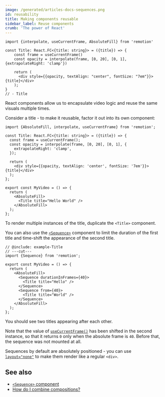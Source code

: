 ```yaml
---
image: /generated/articles-docs-sequences.png
id: reusability
title: Making components reusable
sidebar_label: Reuse components
crumb: 'The power of React'
---
```


```twoslash include example
import {interpolate, useCurrentFrame, AbsoluteFill} from 'remotion'

const Title: React.FC<{title: string}> = ({title}) => {
    const frame = useCurrentFrame()
    const opacity = interpolate(frame, [0, 20], [0, 1], {extrapolateRight: 'clamp'})

    return (
      <div style={{opacity, textAlign: "center", fontSize: "7em"}}>{title}</div>
    );
}
// - Title
```

React components allow us to encapsulate video logic and reuse the same visuals multiple times.

Consider a title - to make it reusable, factor it out into its own component:

```tsx twoslash title="MyComposition.tsx"
import {AbsoluteFill, interpolate, useCurrentFrame} from 'remotion';

const Title: React.FC<{title: string}> = ({title}) => {
  const frame = useCurrentFrame();
  const opacity = interpolate(frame, [0, 20], [0, 1], {
    extrapolateRight: 'clamp',
  });

  return (
    <div style={{opacity, textAlign: 'center', fontSize: '7em'}}>{title}</div>
  );
};

export const MyVideo = () => {
  return (
    <AbsoluteFill>
      <Title title="Hello World" />
    </AbsoluteFill>
  );
};
```

To render multiple instances of the title, duplicate the `<Title>` component.

You can also use the [`<Sequence>`](/docs/sequence) component to limit the duration of the first title and time-shift the appearance of the second title.

```tsx twoslash
// @include: example-Title
// ---cut---
import {Sequence} from 'remotion';

export const MyVideo = () => {
  return (
    <AbsoluteFill>
      <Sequence durationInFrames={40}>
        <Title title="Hello" />
      </Sequence>
      <Sequence from={40}>
        <Title title="World" />
      </Sequence>
    </AbsoluteFill>
  );
};
```

You should see two titles appearing after each other.

Note that the value of [`useCurrentFrame()`](/docs/use-current-frame) has been shifted in the second instance, so that it returns `0` only when the absolute frame is `40`. Before that, the sequence was not mounted at all.

Sequences by default are absolutely positioned - you can use [`layout="none"`](/docs/sequence#layout) to make them render like a regular `<div>`.

## See also

- [`<Sequence>` component](/docs/sequence)
- [How do I combine compositions?](/docs/miscellaneous/snippets/combine-compositions)
